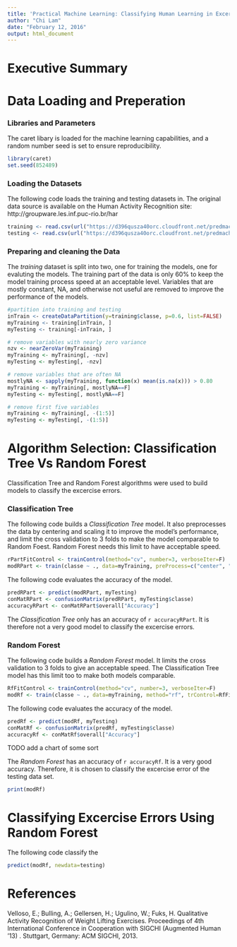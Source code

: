 ```yaml
---
title: 'Practical Machine Learning: Classifying Human Learning in Excercising'
author: "Chi Lam"
date: "February 12, 2016"
output: html_document
---
```


Executive Summary
===================

Data Loading and Preperation
============================
### Libraries and Parameters
The caret libary is loaded for the machine learning capabilities, and a random number seed is set to ensure reproducibility.
```r
library(caret)
set.seed(852489)
```

### Loading the Datasets
The following code loads the training and testing datasets in.  The original data source is available on the Human Activity Recognition site:  http://groupware.les.inf.puc-rio.br/har 
```r
training <‐ read.csv(url("https://d396qusza40orc.cloudfront.net/predmachlearn/pml-training.csv"), na.strings=c("NA","#DIV/0!",""))
testing <‐ read.csv(url("https://d396qusza40orc.cloudfront.net/predmachlearn/pml-testing.csv"), na.strings=c("NA","#DIV/0!",""))
```

### Preparing and cleaning the Data
The *training* dataset is split into two, one for training the models, one for evaluting the models.  The training part of the data is only 60% to keep the model training process speed at an acceptable level.  Variables that are mostly constant, NA, and otherwise not useful are removed to improve the performance of the models.
```r
#partition into training and testing
inTrain <‐ createDataPartition(y=training$classe, p=0.6, list=FALSE)
myTraining <‐ training[inTrain, ]
myTesting <‐ training[‐inTrain, ]

# remove variables with nearly zero variance
nzv <- nearZeroVar(myTraining)
myTraining <- myTraining[, -nzv]
myTesting <- myTesting[, -nzv]

# remove variables that are often NA
mostlyNA <- sapply(myTraining, function(x) mean(is.na(x))) > 0.80
myTraining <- myTraining[, mostlyNA==F]
myTesting <- myTesting[, mostlyNA==F]

# remove first five variables
myTraining <- myTraining[, -(1:5)]
myTesting <- myTesting[, -(1:5)]
```

Algorithm Selection: Classification Tree Vs Random Forest
==============================
Classification Tree and Random Forest algorithms were used to build models to classify the excercise errors.

### Classification Tree 
The following code builds a *Classification Tree* model.  It also preprocesses the data by centering and scaling it to improve the model's performance, and limit the cross validation to 3 folds to make the model comparable to Random Foest. Random Forest needs this limit to have acceptable speed.

```r
rPartFitControl <- trainControl(method="cv", number=3, verboseIter=F)
modRPart <- train(classe ~ ., data=myTraining, preProcess=c("center", "scale"), method="rpart", trControl=rPartFitControl)
```

The following code evaluates the accuracy of the model.
```r
predRPart <- predict(modRPart, myTesting)
conMatRPart <- confusionMatrix(predRPart, myTesting$classe)
accuracyRPart <- conMatRPart$overall["Accuracy"]
```
The *Classification Tree* only has an accuracy of `r accuracyRPart`.  It is therefore not a very good model to classify the excercise errors.

### Random Forest
The following code builds a *Random Forest* model.  It limits the cross validation to 3 folds to give an acceptable speed. The Classification Tree model has this limit too to make both models comparable.

```r
RfFitControl <- trainControl(method="cv", number=3, verboseIter=F)
modRf <- train(classe ~ ., data=myTraining, method="rf", trControl=RfFitControl)
```

The following code evaluates the accuracy of the model.

```r
predRf <- predict(modRf, myTesting)
conMatRf <- confusionMatrix(predRf, myTesting$classe)
accuracyRf <- conMatRf$overall["Accuracy"]
```
TODO add a chart of some sort

The *Random Forest* has an accuracy of `r accuracyRf`.  It is a very good accuracy.  Therefore, it is chosen to classify the excercise error of the testing data set.
```r
print(modRf)
```
Classifying Excercise Errors Using Random Forest
==========
The following code classify the
```r
predict(modRf, newdata=testing)

```

References
===========
Velloso, E.; Bulling, A.; Gellersen, H.; Ugulino, W.; Fuks, H. Qualitative Activity Recognition of Weight Lifting Exercises. Proceedings of 4th International Conference in Cooperation with SIGCHI (Augmented Human '13) . Stuttgart, Germany: ACM SIGCHI, 2013.
